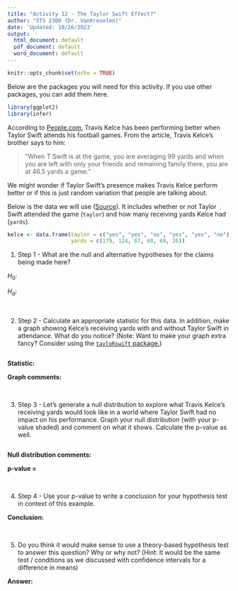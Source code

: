 ```yaml
---
title: "Activity 12 - The Taylor Swift Effect?"
author: "STS 2300 (Dr. VanKrevelen)"
date: 'Updated: 10/26/2023'
output:
  html_document: default
  pdf_document: default
  word_document: default
---
```


```r
knitr::opts_chunk$set(echo = TRUE)
```

Below are the packages you will need for this activity. If you use other packages, you can add them here.

```r
library(ggplot2)
library(infer)
```

According to [People.com](https://people.com/travis-kelce-taylor-swift-improved-performance-nfl-8379432), Travis Kelce has been performing better when Taylor Swift attends his football games. From the article, Travis Kelce's brother says to him:

> “When T Swift is at the game, you are averaging 99 yards and when you are left with only your friends and remaining family there, you are at 46.5 yards a game.”

We might wonder if Taylor Swift's presence makes Travis Kelce perform better or if this is just random variation that people are talking about.

Below is the data we will use ([Source](https://docs.google.com/spreadsheets/d/1Vmhu2BSiKOMQjXTdZiq8Gq51oVu-FudqPe6Sqpv7GJs/edit#gid=0)). It includes whether or not Taylor Swift attended the game (`taylor`) and how many receiving yards Kelce had (`yards`).

```r
kelce <- data.frame(taylor = c("yes", "yes", "no", "yes", "yes", "no"),
                    yards = c(179, 124, 67, 60, 69, 26))
```

1. Step 1 - What are the null and alternative hypotheses for the claims being made here?

$H_0$:

$H_a$:

<br>


2. Step 2 - Calculate an appropriate statistic for this data. In addition, make a graph showing Kelce's receiving yards with and without Taylor Swift in attendance. What do you notice? (Note: Want to make your graph extra fancy? Consider using the [`tayloRswift` package.](https://cran.r-project.org/web/packages/tayloRswift/readme/README.html))

```r

```

**Statistic:**

**Graph comments:**

<br>


3. Step 3 - Let's generate a null distribution to explore what Travis Kelce's receiving yards would look like in a world where Taylor Swift had no impact on his performance. Graph your null distribution (with your p-value shaded) and comment on what it shows. Calculate the p-value as well.

```r

```

**Null distribution comments:**

**p-value = **

<br>


4. Step 4 - Use your p-value to write a conclusion for your hypothesis test in context of this example.

**Conclusion:**

<br>


5. Do you think it would make sense to use a theory-based hypothesis test to answer this question? Why or why not? (Hint: It would be the same test / conditions as we discussed with confidence intervals for a difference in means)

**Answer:**

